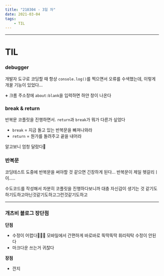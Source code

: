 ```yaml
---
title: "210304 - 3일 차"
date: 2021-03-04
tags:
    - TIL
---
```


---

# TIL

### debugger

개발자 도구로 코딩할 때
항상 `console.log()`를 찍으면서 오류를 수색했는데, 이렇게 개꿀 기능이 있었다...

**+** 크롬 주소창에 `about:blank`을 입력하면 하얀 창이 나온다

### break & return

반복문 코플릿을 진행하면서. `return`과 `break`가 뭐가 다른가 싶었다

-   `break` = 지금 돌고 있는 반복문을 빠져나와라
-   `return` = 뭔가를 돌려주고 끝을 내어라

알고보니 엄청 달랐다🤡

### 반복문

코딩테스트 도중에 반복문을 써야할 것 같으면 긴장하게 된다... 반복문이 제일 헷갈리ㅣ이.....

수도코드를 작성해서 차분히 코플릿을 진행하다보니까 대충 자신감이 생기는 것 같기도하기도하고아닌것같기도하고그런것같기도하고

---

### 개츠비 블로그 장단점

**단점**

-   수정이 어렵다🤬🤬🤬
    모바일에서 간편하게 바로바로 뚝딱뚝딱 휘리릭탁 수정이 안된다
-   마크다운 쓰는거 귀찮다

**장점**

-   깐지
